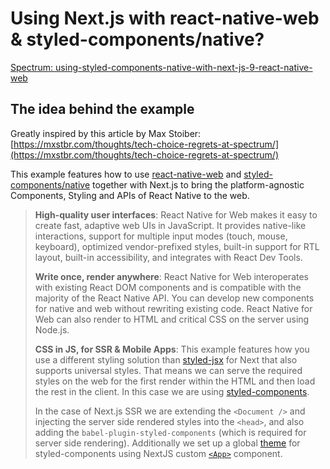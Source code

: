 # Using Next.js with react-native-web & styled-components/native?

[Spectrum: using-styled-components-native-with-next-js-9-react-native-web](https://spectrum.chat/styled-components/help/using-styled-components-native-with-next-js-9-react-native-web~c8d00be8-bb12-4828-ba44-b4d9d916a648)

## The idea behind the example

Greatly inspired by this article by Max Stoiber:
[https://mxstbr.com/thoughts/tech-choice-regrets-at-spectrum/](https://mxstbr.com/thoughts/tech-choice-regrets-at-spectrum/)

This example features how to use [react-native-web](https://github.com/necolas/react-native-web) and [styled-components/native](https://www.styled-components.com/docs/basics#react-native) together with Next.js to bring the platform-agnostic Components, Styling and APIs of React Native to the web.

> **High-quality user interfaces**: React Native for Web makes it easy to create fast, adaptive web UIs in JavaScript. It provides native-like interactions, support for multiple input modes (touch, mouse, keyboard), optimized vendor-prefixed styles, built-in support for RTL layout, built-in accessibility, and integrates with React Dev Tools.
>
> **Write once, render anywhere**: React Native for Web interoperates with existing React DOM components and is compatible with the majority of the React Native API. You can develop new components for native and web without rewriting existing code. React Native for Web can also render to HTML and critical CSS on the server using Node.js.
>
> **CSS in JS, for SSR & Mobile Apps**: This example features how you use a different styling solution than [styled-jsx](https://github.com/zeit/styled-jsx) for Next that also supports universal styles. That means we can serve the required styles on the web for the first render within the HTML and then load the rest in the client. In this case we are using [styled-components](https://github.com/styled-components/styled-components).
>
> In the case of Next.js SSR we are extending the `<Document />` and injecting the server side rendered styles into the `<head>`, and also adding the `babel-plugin-styled-components` (which is required for server side rendering). Additionally we set up a global [theme](https://www.styled-components.com/docs/advanced#theming) for styled-components using NextJS custom [`<App>`](https://nextjs.org/docs#custom-app) component.
